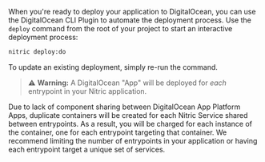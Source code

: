 When you're ready to deploy your application to DigitalOcean, you can use the DigitalOcean CLI Plugin to automate the deployment process. Use the `deploy` command from the root of your project to start an interactive deployment process:

```bash
nitric deploy:do
```

To update an existing deployment, simply re-run the command.

> ⚠️ **Warning:** A DigitalOcean "App" will be deployed for _each_ entrypoint in your Nitric application.

Due to lack of component sharing between DigitalOcean App Platform Apps, duplicate containers will be created for each Nitric Service shared between entrypoints. As a result, you will be charged for each instance of the container, one for each entrypoint targeting that container. We recommend limiting the number of entrypoints in your application or having each entrypoint target a unique set of services.
